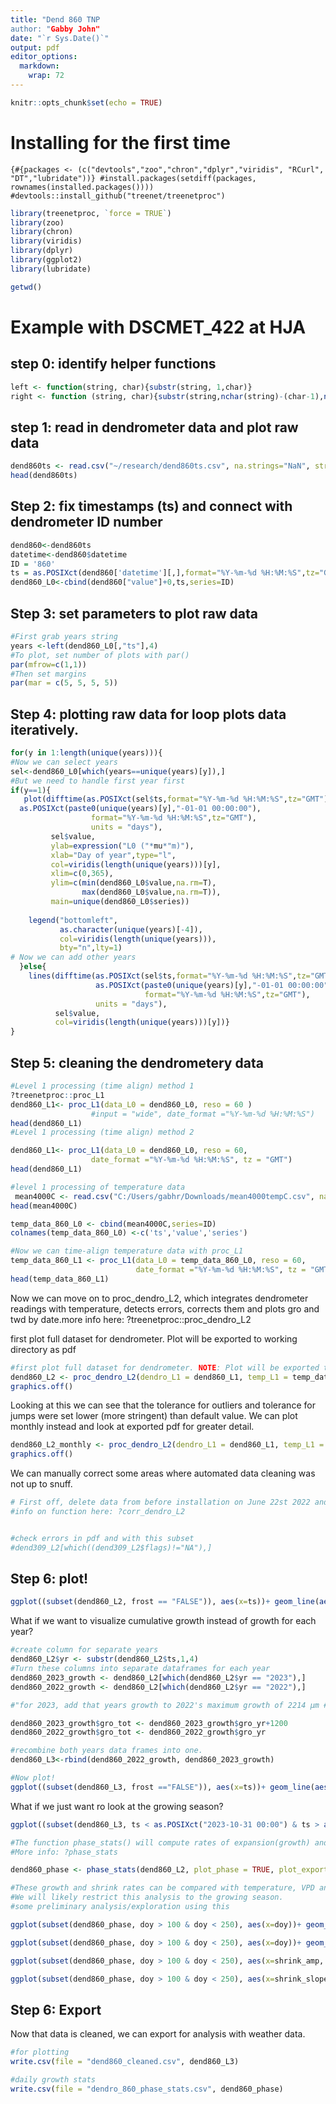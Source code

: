 ```yaml
---
title: "Dend 860 TNP
author: "Gabby John"
date: "`r Sys.Date()`"
output: pdf
editor_options: 
  markdown: 
    wrap: 72
---
```


```r
knitr::opts_chunk$set(echo = TRUE)
```

# Installing for the first time

`{#{packages <- (c("devtools","zoo","chron","dplyr","viridis", "RCurl", "DT","lubridate"))} #install.packages(setdiff(packages, rownames(installed.packages()))) #devtools::install_github("treenet/treenetproc")`

```r
library(treenetproc, `force = TRUE`)
library(zoo)
library(chron)
library(viridis)
library(dplyr)
library(ggplot2)
library(lubridate)
```

```r
getwd()
```

# Example with DSCMET_422 at HJA

## step 0: identify helper functions

```r
left <- function(string, char){substr(string, 1,char)} 
right <- function (string, char){substr(string,nchar(string)-(char-1),nchar(string))}
```

## step 1: read in dendrometer data and plot raw data

```r
dend860ts <- read.csv("~/research/dend860ts.csv", na.strings="NaN", stringsAsFactors=TRUE)
head(dend860ts)
```

## Step 2: fix timestamps (ts) and connect with dendrometer ID number

```r
dend860<-dend860ts
datetime<-dend860$datetime
ID = '860'
ts = as.POSIXct(dend860['datetime'][,],format="%Y-%m-%d %H:%M:%S",tz="GMT") 
dend860_L0<-cbind(dend860["value"]+0,ts,series=ID)
```

## Step 3: set parameters to plot raw data

```r
#First grab years string
years <-left(dend860_L0[,"ts"],4)
#To plot, set number of plots with par()
par(mfrow=c(1,1))
#Then set margins 
par(mar = c(5, 5, 5, 5))
```

## Step 4: plotting raw data for loop plots data iteratively.

```r
for(y in 1:length(unique(years))){
#Now we can select years
sel<-dend860_L0[which(years==unique(years)[y]),]
#But we need to handle first year first
if(y==1){
   plot(difftime(as.POSIXct(sel$ts,format="%Y-%m-%d %H:%M:%S",tz="GMT"),
  as.POSIXct(paste0(unique(years)[y],"-01-01 00:00:00"),
                  format="%Y-%m-%d %H:%M:%S",tz="GMT"),
                  units = "days"),
         sel$value,
         ylab=expression("L0 ("*mu*"m)"),
         xlab="Day of year",type="l",
         col=viridis(length(unique(years)))[y],
         xlim=c(0,365),
         ylim=c(min(dend860_L0$value,na.rm=T),
                max(dend860_L0$value,na.rm=T)),
         main=unique(dend860_L0$series))
    
    legend("bottomleft",
           as.character(unique(years)[-4]),
           col=viridis(length(unique(years))),
           bty="n",lty=1)
# Now we can add other years
  }else{
    lines(difftime(as.POSIXct(sel$ts,format="%Y-%m-%d %H:%M:%S",tz="GMT"),
                   as.POSIXct(paste0(unique(years)[y],"-01-01 00:00:00"),
                              format="%Y-%m-%d %H:%M:%S",tz="GMT"),
                   units = "days"),
          sel$value,
          col=viridis(length(unique(years)))[y])}
}
```

## Step 5: cleaning the dendrometery data

```r
#Level 1 processing (time align) method 1
?treenetproc::proc_L1 
dend860_L1<- proc_L1(data_L0 = dend860_L0, reso = 60 ) 
                  #input = "wide", date_format ="%Y-%m-%d %H:%M:%S") 
head(dend860_L1)
#Level 1 processing (time align) method 2

dend860_L1<- proc_L1(data_L0 = dend860_L0, reso = 60,
                  date_format ="%Y-%m-%d %H:%M:%S", tz = "GMT")
head(dend860_L1)

#level 1 processing of temperature data
 mean4000C <- read.csv("C:/Users/gabhr/Downloads/mean4000tempC.csv", na.strings="NaN", stringsAsFactors=TRUE)
head(mean4000C)

temp_data_860_L0 <- cbind(mean4000C,series=ID)
colnames(temp_data_860_L0) <-c('ts','value','series')

#Now we can time-align temperature data with proc_L1
temp_data_860_L1 <- proc_L1(data_L0 = temp_data_860_L0, reso = 60, 
                            date_format ="%Y-%m-%d %H:%M:%S", tz = "GMT") 
head(temp_data_860_L1)
```

Now we can move on to proc_dendro_L2, which integrates dendrometer readings with temperature, detects errors, corrects them and plots gro and twd by date.more info here: ?treenetproc::proc_dendro_L2

first plot full dataset for dendrometer. Plot will be exported to working directory as pdf

```r
#first plot full dataset for dendrometer. NOTE: Plot will be exported to working directory as pdf
dend860_L2 <- proc_dendro_L2(dendro_L1 = dend860_L1, temp_L1 = temp_data_860_L1, tol_out = 2, tol_jump = 3, plot = TRUE, frost_thr = 1, plot_period = "full", plot_export = TRUE, interpol = 3.5*60, frag_len = NULL, plot_name = "dend860_full", tz="GMT") 
graphics.off()
```

Looking at this we can see that the tolerance for outliers and tolerance for jumps were set lower (more stringent) than default value. We can plot monthly instead and look at exported pdf for greater detail.

```r
dend860_L2_monthly <- proc_dendro_L2(dendro_L1 = dend860_L1, temp_L1 = temp_data_860_L1, tol_out = 2, tol_jump = 3, frost_thr = 1, plot = TRUE, interpol = 3.5*60, plot_period = "monthly", plot_export = TRUE, plot_name = "dend860_monthly", tz="GMT") 
graphics.off()
```

We can manually correct some areas where automated data cleaning was not up to snuff.

```r
# First off, delete data from before installation on June 22st 2022 and the first week after installation 
#info on function here: ?corr_dendro_L2


#check errors in pdf and with this subset 
#dend309_L2[which((dend309_L2$flags)!="NA"),]
```

## Step 6: plot!

```r
ggplot((subset(dend860_L2, frost == "FALSE")), aes(x=ts))+ geom_line(aes(y=value), color = "grey70")+ geom_line(aes(y=gro_yr), color = "seagreen")+ geom_line(aes(y=twd), color = "red")
```

What if we want to visualize cumulative growth instead of growth for each year?

```r
#create column for separate years 
dend860_L2$yr <- substr(dend860_L2$ts,1,4)
#Turn these columns into separate dataframes for each year
dend860_2023_growth <- dend860_L2[which(dend860_L2$yr == "2023"),] 
dend860_2022_growth <- dend860_L2[which(dend860_L2$yr == "2022"),]

#"for 2023, add that years growth to 2022's maximum growth of 2214 µm #for 2022, make a copy of gro_yr"

dend860_2023_growth$gro_tot <- dend860_2023_growth$gro_yr+1200
dend860_2022_growth$gro_tot <- dend860_2022_growth$gro_yr

#recombine both years data frames into one. 
dend860_L3<-rbind(dend860_2022_growth, dend860_2023_growth)

#Now plot!
ggplot((subset(dend860_L3, frost =="FALSE")), aes(x=ts))+ geom_line(aes(y=value), color = "grey70")+ geom_line(aes(y=gro_tot), color = "seagreen")+ geom_line(aes(y=twd), color = "red")
```

What if we just want ro look at the growing season?

```r
ggplot((subset(dend860_L3, ts < as.POSIXct("2023-10-31 00:00") & ts > as.POSIXct("2023-04-01 00:00"))), aes(x=ts))+ geom_line(aes(y=value), color = "grey70")+ geom_line(aes(y=gro_tot), color = "seagreen")+ geom_line(aes(y=twd), color = "red")+xlab("Day of Year (2023)")+ggtitle("Cumulative Growing Season Growth ID 860")

#The function phase_stats() will compute rates of expansion(growth) and shrinkage (twd) and aggregate these on a daily basis. 
#More info: ?phase_stats

dend860_phase <- phase_stats(dend860_L2, plot_phase = TRUE, plot_export = TRUE, agg_daily = TRUE, tz = 'GMT' )

#These growth and shrink rates can be compared with temperature, VPD and soil moisture.
#We will likely restrict this analysis to the growing season.
#some preliminary analysis/exploration using this

ggplot(subset(dend860_phase, doy > 100 & doy < 250), aes(x=doy))+ geom_point(aes(y = shrink_amp, colour = "Shrinkage" ))+ geom_point(aes(y = exp_amp, colour ="Expansion"))+ ylab("Amplitude")

ggplot(subset(dend860_phase, doy > 100 & doy < 250), aes(x=doy))+ geom_point(aes(y = shrink_slope, colour = "Shrinkage" ))+ geom_point(aes(y = exp_slope, colour ="Expansion"))+ ylab("Slope")

ggplot(subset(dend860_phase, doy > 100 & doy < 250), aes(x=shrink_amp, y = exp_amp))+ geom_point()+ ylab(" Expansion amplitude")+ xlab(" Shrinkage amplitude")

ggplot(subset(dend860_phase, doy > 100 & doy < 250), aes(x=shrink_slope, y = exp_slope))+ geom_point()+ ylab(" Expansion slope")+ xlab(" Shrinkage slope")
```

## Step 6: Export

Now that data is cleaned, we can export for analysis with weather data.

```r
#for plotting 
write.csv(file = "dend860_cleaned.csv", dend860_L3)

#daily growth stats 
write.csv(file = "dendro_860_phase_stats.csv", dend860_phase)
```

# 
